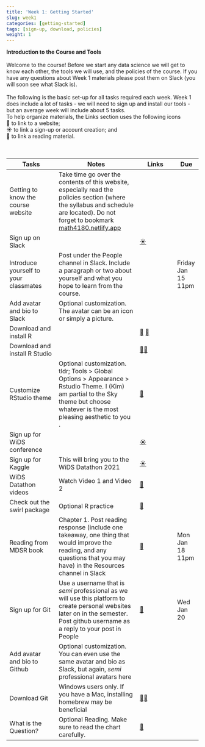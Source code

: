 ```yaml
---
title: 'Week 1: Getting Started'
slug: week1
categories: [getting-started]
tags: [sign-up, download, policies]
weight: 1
---
```




**Introduction to the Course and Tools** \
\
Welcome to the course! Before we start any data science we will get to know each other, the tools we will use, and the policies of the course. If you have any questions about Week 1 materials please post them on Slack (you will soon see what Slack is).\
\
The following is the basic set-up for all tasks required each week. Week 1 does include a lot of tasks - we will need to sign up and install our tools - but an average week will include about 5 tasks. \
To help organize materials, the Links section uses the following icons \
&#128279; to link to a website; \
&#9728; to link a sign-up or account creation; and \
&#128214; to link a reading material.\
\
\

| Tasks | Notes | Links | Due |
| -------- | ------------- | ------ | ---- |
| Getting to know the course website | Take time go over the contents of this website, especially read the policies section (where the syllabus and schedule are located). Do not forget to bookmark [math4180.netlify.app](https://math4180.netlify.app/) | | 
| Sign up on Slack | | [&#9728;](https://join.slack.com/t/math4180/shared_invite/zt-kl64pc6d-mdMu3edXjbUhSzg1c4g2Lw) | | 
| Introduce yourself to your classmates | Post under the People channel in Slack. Include a paragraph or two about yourself and what you hope to learn from the course. | | Friday Jan 15 11pm | 
| Add avatar and bio to Slack | Optional customization. The avatar can be an icon or simply a picture. | | 
| Download and install R |  | [&#128279;](https://mirror.las.iastate.edu/CRAN/) [&#128214;](https://mdsr-book.github.io/mdsr2e/ch-R.html) | 
| Download and install R Studio | | [&#128279;](https://rstudio.com/products/rstudio/download/)[&#128214;](https://mdsr-book.github.io/mdsr2e/ch-R.html) |
| Customize RStudio theme | Optional customization. tldr; Tools > Global Options > Appearance > Rstudio Theme. I (Kim) am partial to the Sky theme but choose whatever is the most pleasing aesthetic to you . | [&#128279;](https://blog.rstudio.com/2018/10/29/rstudio-ide-custom-theme-support/) |
| Sign up for WiDS conference | | [&#9728;](https://airtable.com/shrLE1J7hVxuYAILv) | |
| Sign up for Kaggle | This will bring you to the WiDS Datathon 2021 | [&#9728;](https://www.kaggle.com/c/widsdatathon2021) | |
| WiDS Datathon videos | Watch Video 1 and Video 2 | [&#128279;](https://www.widsconference.org/datathon-resources.html) | |
| Check out the swirl package | Optional R practice | [&#128279;](https://swirlstats.com/students.html) | |
| Reading from MDSR book |Chapter 1. Post reading response (include one takeaway, one thing that would improve the reading, and any questions that you may have) in the Resources channel in Slack  | [&#128214;](https://mdsr-book.github.io/mdsr2e/ch-prologue.html) | Mon Jan 18 11pm |
| Sign up for Git | Use a username that is *semi* professional as we will use this platform to create personal websites later on in the semester. Post github username as a reply to your post in People | [&#128279;](https://github.com/) | Wed Jan 20 |
| Add avatar and bio to Github | Optional customization. You can even use the same avatar and bio as Slack, but again, *semi* professional avatars here | | 
| Download Git | Windows users only. If you have a Mac, installing homebrew may be beneficial | [&#128279;](https://git-scm.com/book/en/v2/Getting-Started-Installing-Git/)[&#128279;](https://brew.sh/)  | |
| What is the Question? | Optional Reading. Make sure to read the chart carefully. | [&#128214;](https://science.sciencemag.org/content/347/6228/1314.long) | |